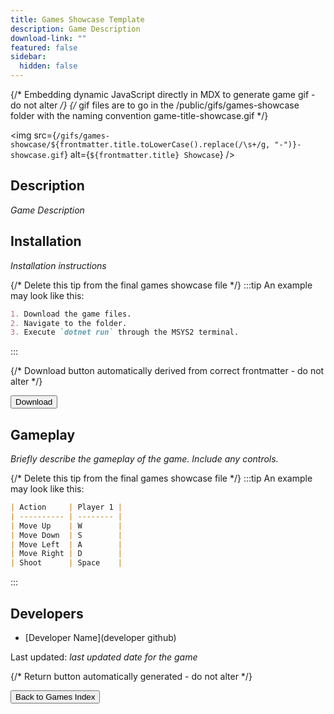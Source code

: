 ```yaml
---
title: Games Showcase Template
description: Game Description
download-link: ""
featured: false
sidebar:
  hidden: false
---
```


{/* Embedding dynamic JavaScript directly in MDX to generate game gif - do not alter */}
{/* gif files are to go in the /public/gifs/games-showcase folder with the naming convention game-title-showcase.gif */}

<img
  src={`/gifs/games-showcase/${frontmatter.title.toLowerCase().replace(/\s+/g, "-")}-showcase.gif`}
  alt={`${frontmatter.title} Showcase`}
/>

## Description

_Game Description_

## Installation

_Installation instructions_

{/* Delete this tip from the final games showcase file */} :::tip An example may look like this:

```markdown
1. Download the game files.
2. Navigate to the folder.
3. Execute `dotnet run` through the MSYS2 terminal.
```

:::

{/* Download button automatically derived from correct frontmatter - do not alter */}

<div class="centered-button-container">
  <button
    class="custom-button"
    onclick={`window.open('${frontmatter["download-link"]}', '_blank')`}
  >
    Download
  </button>
</div>

## Gameplay

_Briefly describe the gameplay of the game. Include any controls._

{/* Delete this tip from the final games showcase file */} :::tip An example may look like this:

```markdown
| Action     | Player 1 |
| ---------- | -------- |
| Move Up    | W        |
| Move Down  | S        |
| Move Left  | A        |
| Move Right | D        |
| Shoot      | Space    |
```

:::

## Developers

- [Developer Name](developer github)

Last updated: _last updated date for the game_

{/* Return button automatically generated - do not alter */}

<div class="centered-button-container">
  <button class="custom-button" onclick="location.href='/games'">
    Back to Games Index
  </button>
</div>
